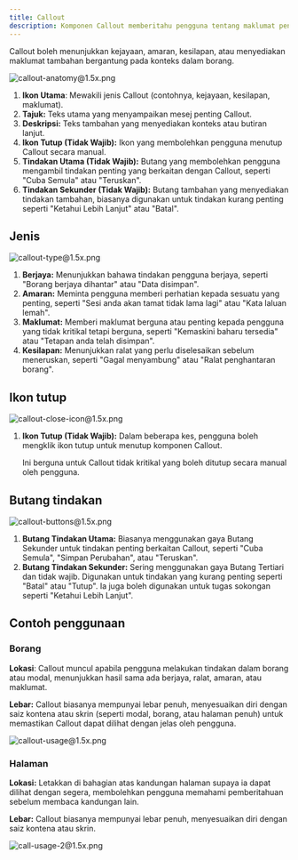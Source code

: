 ```yaml
---
title: Callout
description: Komponen Callout memberitahu pengguna tentang maklumat penting berkaitan tindakan mereka
---
```


Callout boleh menunjukkan kejayaan, amaran, kesilapan, atau menyediakan maklumat tambahan bergantung pada konteks dalam borang.

![callout-anatomy@1.5x.png](/design/callout-anatomy1.5x.png)

1. **Ikon Utama**: Mewakili jenis Callout (contohnya, kejayaan, kesilapan, maklumat).
2. **Tajuk:** Teks utama yang menyampaikan mesej penting Callout.
3. **Deskripsi:** Teks tambahan yang menyediakan konteks atau butiran lanjut.
4. **Ikon Tutup (Tidak Wajib):** Ikon yang membolehkan pengguna menutup Callout secara manual.
5. **Tindakan Utama (Tidak Wajib):** Butang yang membolehkan pengguna mengambil tindakan penting yang berkaitan dengan Callout, seperti "Cuba Semula" atau "Teruskan".
6. **Tindakan Sekunder (Tidak Wajib):** Butang tambahan yang menyediakan tindakan tambahan, biasanya digunakan untuk tindakan kurang penting seperti "Ketahui Lebih Lanjut" atau "Batal".

## Jenis

![callout-type@1.5x.png](/design/callout-type1.5x.png)

1. **Berjaya:** Menunjukkan bahawa tindakan pengguna berjaya, seperti "Borang berjaya dihantar" atau "Data disimpan".
2. **Amaran:** Meminta pengguna memberi perhatian kepada sesuatu yang penting, seperti "Sesi anda akan tamat tidak lama lagi" atau "Kata laluan lemah".
3. **Maklumat:** Memberi maklumat berguna atau penting kepada pengguna yang tidak kritikal tetapi berguna, seperti "Kemaskini baharu tersedia" atau "Tetapan anda telah disimpan".
4. **Kesilapan:** Menunjukkan ralat yang perlu diselesaikan sebelum meneruskan, seperti "Gagal menyambung" atau "Ralat penghantaran borang".

## Ikon tutup

![callout-close-icon@1.5x.png](/design/callout-close-icon1.5x.png)

1. **Ikon Tutup (Tidak Wajib):** Dalam beberapa kes, pengguna boleh mengklik ikon tutup untuk menutup komponen Callout.

   Ini berguna untuk Callout tidak kritikal yang boleh ditutup secara manual oleh pengguna.

## Butang tindakan

![callout-buttons@1.5x.png](/design/callout-buttons1.5x.png)

1. **Butang Tindakan Utama:** Biasanya menggunakan gaya Butang Sekunder untuk tindakan penting berkaitan Callout, seperti "Cuba Semula", "Simpan Perubahan", atau "Teruskan".
2. **Butang Tindakan Sekunder:** Sering menggunakan gaya Butang Tertiari dan tidak wajib. Digunakan untuk tindakan yang kurang penting seperti "Batal" atau "Tutup". Ia juga boleh digunakan untuk tugas sokongan seperti "Ketahui Lebih Lanjut".

## Contoh penggunaan

### Borang

**Lokasi**: Callout muncul apabila pengguna melakukan tindakan dalam borang atau modal, menunjukkan hasil sama ada berjaya, ralat, amaran, atau maklumat.

**Lebar:** Callout biasanya mempunyai lebar penuh, menyesuaikan diri dengan saiz kontena atau skrin (seperti modal, borang, atau halaman penuh) untuk memastikan Callout dapat dilihat dengan jelas oleh pengguna.

![callout-usage@1.5x.png](/design/callout-usage1.5x.png)

### Halaman

**Lokasi:** Letakkan di bahagian atas kandungan halaman supaya ia dapat dilihat dengan segera, membolehkan pengguna memahami pemberitahuan sebelum membaca kandungan lain.

**Lebar:** Callout biasanya mempunyai lebar penuh, menyesuaikan diri dengan saiz kontena atau skrin.

![call-usage-2@1.5x.png](/design/callout-usage-21.5x.png)
